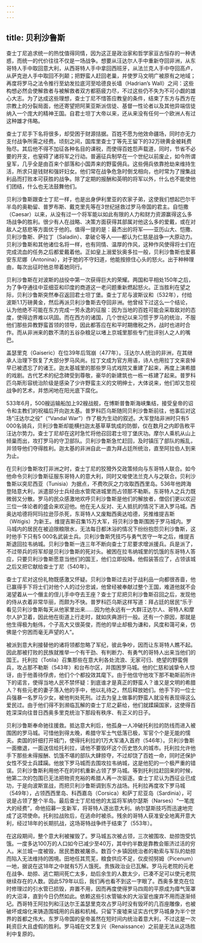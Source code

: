 ```yaml
---
---
---
```

title: 贝利沙鲁斯
---




查士丁尼追求统一的热忱值得同情，因为这正是政治家和哲学家亘古恒存的一种诱惑，而统一的代价往往不仅是一场战争。想要从汪达尔人手中重新夺回非洲，从东哥特人手中取回意大利，从西哥特人手中拿回西班牙，从法兰克人手中夺回高卢，从萨克逊人手中取回不列颠；把野蛮人赶回老巢，并使罗马文明广被原有之地域；再度将罗马之法令推行至幼发拉底河至哈德良长墙（Hadrian’s Wall）之间：这些构想必然会使解救者与被解救者双方都筋疲力尽，不过这些仍不失为不可小觑的雄心大志。为了达成这些理想，查士丁尼不惜答应教皇的条件，结束了东方与西方在宗教上的分裂局面，他还寄望把阿莱亚斯派信徒、基督一性论者以及其他异端信徒纳入一个庞大的精神王国。自君士坦丁大帝以来，还从来没有任何一个欧洲人有过这种雄才伟略。

查士丁尼手下名将很多，却受困于财源拮据。百姓不愿为他效命疆场，同时亦无力支付战争所需之经费。顷刻之间，国库里查士丁等先王留下的32万磅黄金被耗费殆尽。其后他不得不加征各种名目的课税，而使得百姓怨声载道，同时，节省不必要的开支，也窒碍了诸将军之行动。普遍征兵制早在一个世纪以前废止，如今所谓皇军，几乎全是由百来个部落和小国弄来的野蛮佣兵。这些佣兵依靠抢劫来维持生活，所求只是钱财和强奸妇女。他们常在战争危急时倒戈相向，也时常为了搜集战利品而打败本可获胜的战争。除了定期的报酬和英明的将军以外，什么也不能使他们团结，什么也无法鼓舞他们。

贝利沙鲁斯跟查士丁尼一样，也是出身伊利里亚的农家子弟，这使我们想起巴尔干半岛的奥勒留、普罗布斯、戴克里先等在3世纪拯救过罗马帝国的君主。自恺撒（Caesar）以来，从没有过一个将军能以如此有限的人力和财力资源赢得这么多场战争的胜利。很少有人在战略、决策方面获得其部属对他这么多的爱戴，或在对敌人之慈悲等方面优于他的。值得一提的是：最杰出的将军——亚历山大、恺撒、贝利沙鲁斯、萨拉丁（Saladin）、拿破仑等人——都认为仁慈是战争一大原动力。贝利沙鲁斯和其他诸位名将一样，也有同情、温厚的作风，这种作风使得将士们在完成流血的任务之后都爱戴着他。正如皇上溺爱狄奥多拉一般，贝利沙鲁斯也爱慕安东尼娜（Antonina），对于她的不守妇道，他能按捺住心头的怒火。出于种种理由，每次出征时他总带着她同行。

贝利沙鲁斯在对波斯的战役中第一次获得巨大的荣耀。两国和平相处150年之后，为了争夺通往中亚细亚和印度的商道这一老问题重新燃起怒火。正当胜利在望之际，贝利沙鲁斯突然奉召返回君士坦丁堡。查士丁尼与波斯议和（532年），付给波斯1.1万磅黄金，然后再派贝利沙鲁斯去夺回非洲。他曾经下过这么一个结论，认为他绝不可能在东方完成一劳永逸的征服：因为当地的百姓可能会采取敌对的态度，使得边界难以巩固。而在西方的诸国，几个世纪以来习惯于罗马的统治，不服他们那些异教野蛮首领的领导，因此都答应在和平时期缴税之外，战时也进时合作。而从非洲来的数不清的五谷杂粮足以堵上京城里那些专门批评别人之人的嘴巴。

盖瑟里克（Gaiseric）在位39年后驾崩（477年）。汪达尔人统治的非洲，在其继承人治理下恢复了大部分罗马风尚。拉丁文成为官方用语，诗人也用拉丁文来哀悼早已被遗忘了的诸王。迦太基城里的那些罗马式戏院又重建了起来，再度上演希腊的戏剧。古代艺术的纪念碑受到尊敬，豪华的新建筑也一栋一栋建了起来。普罗科匹乌斯形容统治阶级是感染了少许野蛮主义的文明绅士，大体说来，他们却又忽视战争的艺术，并悠闲地在阳光底下腐化。

533年6月，500艘运输船加上92艘战舰，在博斯普鲁斯海峡集结，接受皇帝的诏令和主教们的祝福后开向迦太基。普罗科匹乌斯随同贝利沙鲁斯前往，他事后对这场“汪达尔之役”（“Vandal War”）作了极为生动的叙述。大军登陆非洲时只有5 000名骑兵，贝利沙鲁斯却能横扫迦太基草草筑成的防御，仅在数月之内即告敉平汪达尔势力。查士丁尼却在这时急忙将他召回君士坦丁堡庆功。摩尔人乘机从山上倾巢而出，攻打罗马的守卫部队。贝利沙鲁斯急忙赶回，及时镇压了部队的叛乱，并领导他们夺得胜利。迦太基的非洲自此一直为拜占廷所统治，直至阿拉伯人到来为止。

在贝利沙鲁斯攻打非洲之时，查士丁尼的狡猾外交政策倾向与东哥特人联合。如今他命令贝利沙鲁斯征服东哥特人的意大利，同时又唆使法兰克人与之联合。贝利沙鲁斯以突尼西亚（Tunisia）为据点，不费吹灰之力攻取西西里岛。536年他跨海登陆意大利，派遣部分士兵经由水管爬进城里而占领那不勒斯。东哥特人之兵力既微弱又分散。罗马的民众感激地欢呼贝利沙鲁斯是他们的解放者，僧侣们更以欢迎三位一体论者的盛会来欢迎他。他在无人反对、无人抵抗的情况下进入罗马城。西奥达哈德将阿玛拉逊莎杀死，东哥特人又废黜西奥达哈德，另推维提吉斯（Witigis）为新王。维提吉斯召集15万大军，将贝利沙鲁斯围困于罗马城内。罗马城内的居民在被迫限粮限水，无法每日都沐浴的情况下纷纷抱怨贝利沙鲁斯，这时他手下只有5 000名武装士兵。贝利沙鲁斯凭技巧与勇气苦守一年之后，维提吉斯退回拉韦纳城。贝利沙鲁斯一连三年不断向查士丁尼要求增派援兵。兵是派了，不过带兵的将军却是贝利沙鲁斯的死对头。被困在拉韦纳城里的饥饿的东哥特人答应，只要贝利沙鲁斯愿意当他们的国王，他们立即投降。他假装答应了，占领该城之后又把它献给查士丁尼（540年）。

查士丁尼对这份礼物既感激又怀疑。贝利沙鲁斯过去对于战利品一向都很吝啬，他已赢得手下将士们对他个人的过分忠诚，他曾经被奉献过整个王国，难道他就不会渴望着从一个僭主的侄儿手中夺去王座？查士丁尼把贝利沙鲁斯召回之后，发现他的侍从衣着非常华丽，而颇为不快。普罗科匹乌斯这样写道：拜占廷的居民“乐于看见贝利沙鲁斯每天从他家里出来……因为他永远有一大群汪达尔人、哥特人和摩尔人护卫着，因此他在街道上行走时，就如庆典游行一般。还有一个原因，那就是他生得极为魁伟，个子高大又很英俊，而他的举止却极为谦和，风度和蔼可亲，仿佛是个穷困而毫无声望的人”。

被派到意大利接替他的诸将领都忽略了军纪，彼此争吵，因而让东哥特人瞧不起。因此那被打败的民族就推举一个有干劲、有判断力、有勇气的哥特人出来当他们的国王。托利拉（Totila）召集那些在意大利各处流浪、无家可归、绝望的野蛮佣兵，攻占那不勒斯（543年）和台布尔区，并围困罗马城。他的仁慈和诚挚令人惊讶，由于他善待俘虏，他们个个都投效其麾下。由于他信守他攻下那不勒斯前所许下的诺言，使得当地人民不禁怀疑：到底谁才是真正的野蛮人？谁又是文明的希腊人？有些元老的妻子落入他的手中，他以礼待之，然后释放她们。他手下的一位士兵强暴一名罗马少女，被他判处死刑。过去为皇上做事的野蛮人就没有表现得这么爱民过。由于他们得不到濒临瓦解的查士丁尼之薪给，他们就蹂躏国家，这使得百姓深深向往昔日西奥多里克统治下那段有秩序、有正义的日子。

贝利沙鲁斯奉命驰往援救。抵达意大利后，他孤身一人冲破托利拉的防线而进入被围困的罗马城。可惜他到得太晚，希腊守军士气低落已极，军官个个是无能的懦夫。卖国的奸细打开城门，使得托利拉的1万大军涌入首府（546年）。贝利沙鲁斯一面撤退，一面送信给托利拉，请他不要毁坏这个历史悠久的城市。托利拉允许他手下那些未得报酬、饥饿不堪的部队大肆掠夺，不过却饶了百姓一命，同时还保护女性不受士兵蹂躏。他放下罗马城而去围攻拉韦纳城，这是他犯的一个极严重的错误。贝利沙鲁斯利用他不在的时机重新占领了罗马城。等到托利拉赶回来的时候，他第二次的包围已无法把物资充裕的希腊人再一次驱逐。查士丁尼认为西征业已成功，于是向波斯宣战，而把贝利沙鲁斯调到东方战场。托利拉再度攻下罗马城（549年），占领西西里岛、科西嘉岛（Corsica）和萨丁尼亚岛（Sardinia），可说是占领了整个半岛。最后查士丁尼给他的太监将军纳尔瑟斯（Narses）“一笔庞大的经费”，命他招募一支新军，将哥特人逐出意大利。纳尔瑟斯技巧而迅速地完成了这项使命。托利拉战败后，在逃命时被杀。残余的哥特人获准安全地离开意大利，经过18年的长期抗战，这场哥特战争终于结束了（553年）。

在这段期间，整个意大利被摧毁了。罗马城五次被占领，三次被围攻、劫掠饱受饥饿。一度多达100万的人口如今已减少至40万，其中约半数是靠教会赈济过活的穷人。米兰城一度被毁，居民悉数被屠杀。数百个乡镇因统治者的勒索与军队的劫掠而陷入无法维持的困境。田地任其荒芜，粮食供应不足，仅皮彻努姆（Picenum）一地，据说在这18年之中就有5万人饿死。贵族政治业已瓦解。罗马元老院的元老在战争、劫掠、逃亡期间死亡太多，劫后余生的人数太少，已凑不足可以使元老院继续存在的人数。因此579年以后，我们再也看不到这一字眼了。西奥多里克在位时修理过的引水管已损毁，弃置不用，因而再度使得罗马四周的平原成为瘴气笼罩的大沼泽，直到今日仍然如此。依赖这些引水管输水的大浴室也废弃不用而逐渐倾圮。西哥特王阿拉列和汪达尔王盖瑟里克攻占罗马时没有毁坏的几百座雕像，也被破坏或熔化来铸造围城用的兵器和机械。只留下废墟来证实古代罗马城身为半个世界的首都之伟大。东罗马帝国的皇帝虽然在短时间内统治着意大利，不过这是一次耗资巨大且虚假的胜利。罗马城在文艺复兴（Renaissance）之前是无法从这场胜利中复原的。